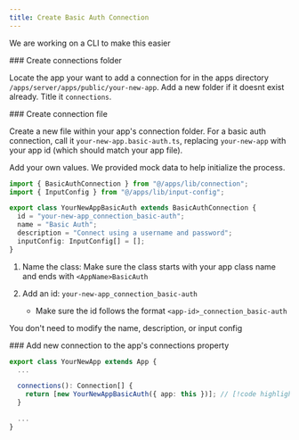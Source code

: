 ```yaml
---
title: Create Basic Auth Connection
---
```


<Callout>We are working on a CLI to make this easier</Callout>

<Steps>

<Step>
### Create connections folder

Locate the app your want to add a connection for in the apps directory `/apps/server/apps/public/your-new-app`. Add a new folder if it doesnt exist already. Title it `connections`.

<Files>
  <Folder name="apps" defaultOpen>
    <Folder name="ui" />
    <Folder name="server" defaultOpen>
      <Folder name="src" defaultOpen>
        <Folder name="apps" defaultOpen>
          <Folder name="public" defaultOpen>
            <Folder name="your-new-app" defaultOpen>
              <Folder name="connections" defaultOpen />
              <File name="your-new-app.app.ts" />
            </Folder>
          </Folder>
        </Folder>
      </Folder>
    </Folder>
  </Folder>
</Files>

</Step>

<Step>
### Create connection file

Create a new file within your app's connection folder. For a basic auth connection, call it `your-new-app.basic-auth.ts`, replacing `your-new-app` with your app id (which should match your app file).

Add your own values. We provided mock data to help initialize the process.

```ts
import { BasicAuthConnection } from "@/apps/lib/connection";
import { InputConfig } from "@/apps/lib/input-config";

export class YourNewAppBasicAuth extends BasicAuthConnection {
  id = "your-new-app_connection_basic-auth";
  name = "Basic Auth";
  description = "Connect using a username and password";
  inputConfig: InputConfig[] = [];
}
```

1. Name the class: Make sure the class starts with your app class name and ends with `<AppName>BasicAuth`
2. Add an id: `your-new-app_connection_basic-auth`

   - Make sure the id follows the format `<app-id>_connection_basic-auth`

You don't need to modify the name, description, or input config

</Step>

<Step>
### Add new connection to the app's connections property

```ts
export class YourNewApp extends App {
  ...

  connections(): Connection[] {
    return [new YourNewAppBasicAuth({ app: this })]; // [!code highlight]
  }

  ...
}
```

</Step>

</Steps>
